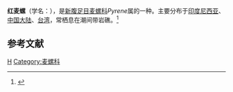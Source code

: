 {{Speciesbox
| taxon = Pyrene punctata
| binomial_authority = (Bruguiere, 1789)
| image = Pyrene punctata 01.JPG
}}
'''红麦螺'''（学名：''{{lang|la|Pyrene punctata}}''），是[[新腹足目|新腹足目]][[麦螺科|麦螺科]]''Pyrene''属的一种。主要分布于[[印度尼西亚|印度尼西亚]]、[[中国大陆|中国大陆]]、[[台湾|台湾]]，常栖息在潮间带岩礁。<ref>{{cite web|url=http://shell.sinica.edu.tw/chinese/shellbase_detail.php?science_no=994|title=国际贝库：红麦螺|publisher=台湾贝类资料库|accessdate=2009-08-11}}</ref>

== 参考文献 ==
{{reflist}}

{{taxonbar}}
[[Category:_1789年描述的动物|H]]
[[Category:麦螺科|Category:麦螺科]]